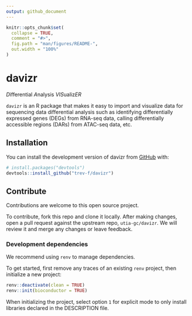 ```yaml
---
output: github_document
---
```


<!-- README.md is generated from README.Rmd. Please edit that file -->

```r
knitr::opts_chunk$set(
  collapse = TRUE,
  comment = "#>",
  fig.path = "man/figures/README-",
  out.width = "100%"
)
```

# davizr

<!-- badges: start -->

<!-- badges: end -->

*D*ifferential *A*nalysis *VIS*ualiz*ER*

`davizr` is an R package that makes it easy to import and visualize data for sequencing data differential analysis such as identifying differentially expressed genes (DEGs) from RNA-seq data, calling differentially accessible regions (DARs) from ATAC-seq data, etc.

## Installation

You can install the development version of davizr from [GitHub](https://github.com/) with:

``` r
# install.packages("devtools")
devtools::install_github("trev-f/davizr")
```


## Contribute

Contributions are welcome to this open source project.

To contribute, fork this repo and clone it locally.
After making changes, open a pull request against the upstream repo, `utia-gc/davizr`.
We will review it and merge any changes or leave feedback.

### Development dependencies

We recommend using `renv` to manage dependencies.

To get started, first remove any traces of an existing `renv` project, then initialize a new project:

``` r
renv::deactivate(clean = TRUE)
renv::init(bioconductor = TRUE)
```

When initializing the project, select option `1` for explicit mode to only install libraries declared in the DESCRIPTION file.
